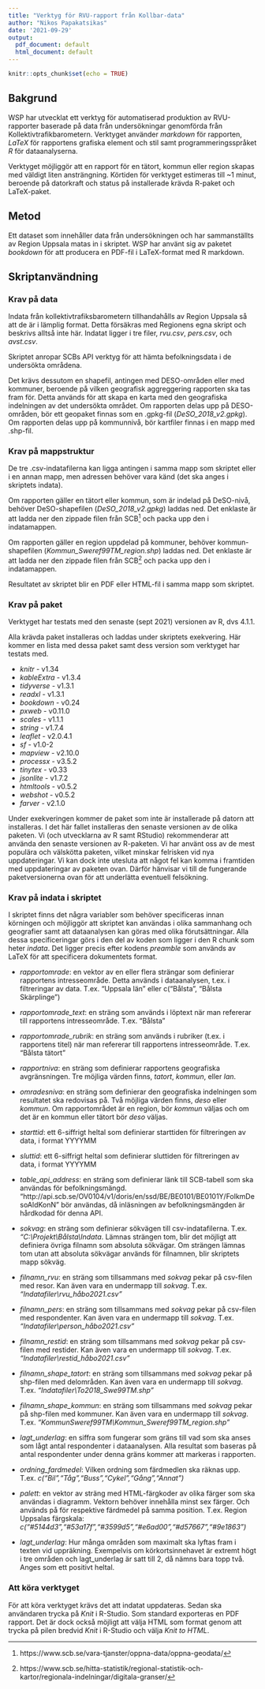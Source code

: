```yaml
---
title: "Verktyg för RVU-rapport från Kollbar-data"
author: "Nikos Papakatsikas"
date: '2021-09-29'
output:
  pdf_document: default
  html_document: default
---
```


```r
knitr::opts_chunk$set(echo = TRUE)
```

## Bakgrund
WSP har utvecklat ett verktyg för automatiserad produktion av RVU-rapporter baserade på data från undersökningar genomförda från Kollektivtrafikbarometern. Verktyget använder *markdown* för rapporten, *LaTeX* för rapportens grafiska element och stil samt programmeringsspråket *R* för dataanalyserna.

Verktyget möjliggör att en rapport för en tätort, kommun eller region skapas med väldigt liten ansträngning. Körtiden för verktyget estimeras till ~1 minut, beroende på datorkraft och status på installerade krävda R-paket och LaTeX-paket.

## Metod
Ett dataset som innehåller data från undersökningen och har sammanställts av Region Uppsala matas in i skriptet. WSP har använt sig av paketet *bookdown* för att producera en PDF-fil i LaTeX-format med R markdown.

## Skriptanvändning

### Krav på data
Indata från kollektivtrafiksbarometern tillhandahålls av Region Uppsala så att de är i lämplig format. Detta försäkras med Regionens egna skript och beskrivs alltså inte här. Indatat ligger i tre filer, *rvu.csv*, *pers.csv*, och *avst.csv*.

Skriptet anropar SCBs API verktyg för att hämta befolkningsdata i de undersökta områdena.

Det krävs dessutom en shapefil, antingen med DESO-områden eller med kommuner, beroende på vilken geografisk aggreggering rapporten ska tas fram för. Detta används för att skapa en karta med den geografiska indelningen av det undersökta området. Om rapporten delas upp på DESO-områden, bör ett geopaket finnas som en .gpkg-fil (*DeSO_2018_v2.gpkg*). Om rapporten delas upp på kommunnivå, bör kartfiler finnas i en mapp med .shp-fil.

### Krav på mappstruktur
De tre .csv-indatafilerna kan ligga antingen i samma mapp som skriptet eller i en annan mapp, men adressen behöver vara känd (det ska anges i skriptets indata).

Om rapporten gäller en tätort eller kommun, som är indelad på DeSO-nivå, behöver DeSO-shapefilen (*DeSO_2018_v2.gpkg*) laddas ned. Det enklaste är att ladda ner den zippade filen från SCB^[https://www.scb.se/vara-tjanster/oppna-data/oppna-geodata/] och packa upp den i indatamappen.

Om rapporten gäller en region uppdelad på kommuner, behöver kommun-shapefilen (*Kommun_Sweref99TM_region.shp*) laddas ned. Det enklaste är att ladda ner den zippade filen från SCB^[https://www.scb.se/hitta-statistik/regional-statistik-och-kartor/regionala-indelningar/digitala-granser/] och packa upp den i indatamappen.

Resultatet av skriptet blir en PDF eller HTML-fil i samma mapp som skriptet.

### Krav på paket
Verktyget har testats med den senaste (sept 2021) versionen av R, dvs 4.1.1.

Alla krävda paket installeras och laddas under skriptets exekvering. Här kommer en lista med dessa paket samt dess version som verktyget har testats med.

* *knitr* - v1.34
* *kableExtra* - v1.3.4
* *tidyverse* - v1.3.1
* *readxl* - v1.3.1
* *bookdown* - v0.24
* *pxweb* - v0.11.0
* *scales* - v1.1.1
* *string* - v1.7.4
* *leaflet* - v2.0.4.1
* *sf* - v1.0-2
* *mapview* - v2.10.0
* *processx* - v3.5.2
* *tinytex* - v0.33
* *jsonlite* - v1.7.2
* *htmltools* - v0.5.2
* *webshot* - v0.5.2
* *farver* - v2.1.0

Under exekveringen kommer de paket som inte är installerade på datorn att installeras. I det här fallet installeras den senaste versionen av de olika paketen. Vi (och utvecklarna av R samt RStudio) rekommenderar att använda den senaste versionen av R-paketen. Vi har använt oss av de mest populära och välskötta paketen, vilket minskar felrisken vid nya uppdateringar. Vi kan dock inte utesluta att något fel kan komma i framtiden med uppdateringar av paketen ovan. Därför hänvisar vi till de fungerande paketversionerna ovan för att underlätta eventuell felsökning.

### Krav på indata i skriptet
I skriptet finns det några variabler som behöver specificeras innan körningen och möjliggör att skriptet kan användas i olika sammanhang och geografier samt att dataanalysen kan göras med olika förutsättningar. Alla dessa specificeringar görs i den del av koden som ligger i den R chunk som heter *indata*. Det ligger precis efter kodens *preamble* som används av LaTeX för att specificera dokumentets format.

* *rapportomrade*: en vektor av en eller flera strängar som definierar rapportens intresseområde. Detta används i dataanalysen, t.ex. i filtreringar av data. T.ex. "Uppsala län" eller c("Bålsta", "Bålsta Skärplinge")
* *rapportomrade_text*: en sträng som används i löptext när man refererar till rapportens intresseområde. T.ex. "Bålsta"
* *rapportomrade_rubrik*: en sträng som används i rubriker (t.ex. i rapportens titel) när man refererar till rapportens intresseområde. T.ex. "Bålsta tätort"
* *rapportniva*: en sträng som definierar rapportens geografiska avgränsningen. Tre möjliga värden finns, *tatort*, *kommun*, eller *lan*.
* *omradesniva*: en sträng som definierar den geografiska indelningen som resultatet ska redovisas på. Två möjliga värden finns, *deso* eller *kommun*. Om rapportområdet är en region, bör *kommun* väljas och om det är en kommun eller tätort bör *deso* väljas.
* *starttid*: ett 6-siffrigt heltal som definierar starttiden för filtreringen av data, i format YYYYMM
* *sluttid*: ett 6-siffrigt heltal som definierar sluttiden för filtreringen av data, i format YYYYMM
* *table_api_address*: en sträng som definierar länk till SCB-tabell som ska användas för befolkningsmängd. "http://api.scb.se/OV0104/v1/doris/en/ssd/BE/BE0101/BE0101Y/FolkmDesoAldKonN" bör användas, då inläsningen av befolkningsmängden är hårdkodad för denna API.
* *sokvag*: en sträng som definierar sökvägen till csv-indatafilerna. T.ex. *"C:\\Projekt\\Bålsta\\Indata*. Lämnas strängen tom, blir det möjligt att definiera övriga filnamn som absoluta sökvägar. Om strängen lämnas tom utan att absoluta sökvägar används för filnamnen, blir skriptets mapp sökväg.
* *filnamn_rvu*: en sträng som tillsammans med *sokvag* pekar på csv-filen med resor. Kan även vara en undermapp till *sokvag*. T.ex. *"Indatafiler\\rvu_håbo2021.csv"*
* *filnamn_pers*: en sträng som tillsammans med *sokvag* pekar på csv-filen med respondenter. Kan även vara en undermapp till *sokvag*. T.ex. *"Indatafiler\\person_håbo2021.csv"*
* *filnamn_restid*: en sträng som tillsammans med *sokvag* pekar på csv-filen med restider. Kan även vara en undermapp till *sokvag*. T.ex. *"Indatafiler\\restid_håbo2021.csv"*
* *filnamn_shape_tatort*: en sträng som tillsammans med *sokvag* pekar på shp-filen med delområden. Kan även vara en undermapp till *sokvag*. T.ex. *"Indatafiler\\To2018_Swe99TM.shp"*
* *filnamn_shape_kommun*: en sträng som tillsammans med *sokvag* pekar på shp-filen med kommuner. Kan även vara en undermapp till *sokvag*. T.ex. *"KommunSweref99TM\\Kommun_Sweref99TM_region.shp"*

* *lagt_underlag*: en siffra som fungerar som gräns till vad som ska anses som lågt antal respondenter i dataanalysen. Alla resultat som baseras på antal respondenter under denna gräns kommer att markeras i rapporten.
* *ordning_fardmedel*:  Vilken ordning som färdmedlen ska räknas upp. T.ex. *c("Bil","Tåg","Buss","Cykel","Gång","Annat")*
* *palett*: en vektor av sträng med HTML-färgkoder av olika färger som ska användas i diagramm. Vektorn behöver innehålla minst sex färger. Och används på för respektive färdmedel på samma position. T.ex. Region Uppsalas färgskala: *c("#5144d3","#53a17f","#3599d5","#e6ad00","#d57667","#9e1863")*
* *lagt_underlag*: Hur många områden som maximalt ska lyftas fram i texten vid uppräkning. Exempelvis om körkortsinnehavet är extremt högt i tre områden och lagt_underlag är satt till 2, då nämns bara topp två. Anges som ett positivt heltal.

### Att köra verktyget
För att köra verktyget krävs det att indatat uppdateras. Sedan ska användaren trycka på *Knit* i R-Studio. Som standard exporteras en PDF rapport. Det är dock också möjligt att välja HTML som format genom att trycka på pilen bredvid *Knit* i R-Studio och välja *Knit to HTML*.